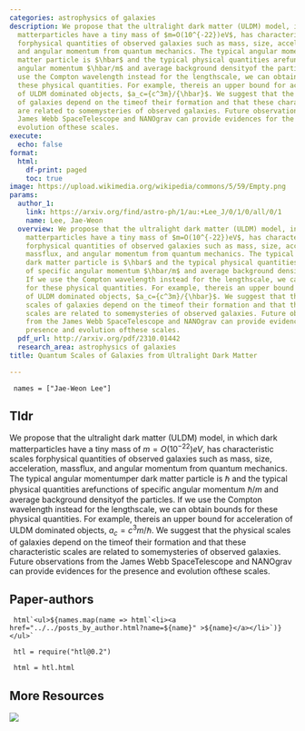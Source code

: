 ```yaml
---
categories: astrophysics of galaxies
description: We propose that the ultralight dark matter (ULDM) model, in which dark
  matterparticles have a tiny mass of $m=O(10^{-22})eV$, has characteristic scales
  forphysical quantities of observed galaxies such as mass, size, acceleration, massflux,
  and angular momentum from quantum mechanics. The typical angular momentumper dark
  matter particle is $\hbar$ and the typical physical quantities arefunctions of specific
  angular momentum $\hbar/m$ and average background densityof the particles. If we
  use the Compton wavelength instead for the lengthscale, we can obtain bounds for
  these physical quantities. For example, thereis an upper bound for acceleration
  of ULDM dominated objects, $a_c={c^3m}/{\hbar}$. We suggest that the physical scales
  of galaxies depend on the timeof their formation and that these characteristic scales
  are related to somemysteries of observed galaxies. Future observations from the
  James Webb SpaceTelescope and NANOgrav can provide evidences for the presence and
  evolution ofthese scales.
execute:
  echo: false
format:
  html:
    df-print: paged
    toc: true
image: https://upload.wikimedia.org/wikipedia/commons/5/59/Empty.png
params:
  author_1:
    link: https://arxiv.org/find/astro-ph/1/au:+Lee_J/0/1/0/all/0/1
    name: Lee, Jae-Weon
  overview: We propose that the ultralight dark matter (ULDM) model, in which dark
    matterparticles have a tiny mass of $m=O(10^{-22})eV$, has characteristic scales
    forphysical quantities of observed galaxies such as mass, size, acceleration,
    massflux, and angular momentum from quantum mechanics. The typical angular momentumper
    dark matter particle is $\hbar$ and the typical physical quantities arefunctions
    of specific angular momentum $\hbar/m$ and average background densityof the particles.
    If we use the Compton wavelength instead for the lengthscale, we can obtain bounds
    for these physical quantities. For example, thereis an upper bound for acceleration
    of ULDM dominated objects, $a_c={c^3m}/{\hbar}$. We suggest that the physical
    scales of galaxies depend on the timeof their formation and that these characteristic
    scales are related to somemysteries of observed galaxies. Future observations
    from the James Webb SpaceTelescope and NANOgrav can provide evidences for the
    presence and evolution ofthese scales.
  pdf_url: http://arxiv.org/pdf/2310.01442
  research_area: astrophysics of galaxies
title: Quantum Scales of Galaxies from Ultralight Dark Matter

---
```

```ojs

 names = ["Jae-Weon Lee"] 

``` 

## Tldr 
We propose that the ultralight dark matter (ULDM) model, in which dark matterparticles have a tiny mass of $m=O(10^{-22})eV$, has characteristic scales forphysical quantities of observed galaxies such as mass, size, acceleration, massflux, and angular momentum from quantum mechanics. The typical angular momentumper dark matter particle is $\hbar$ and the typical physical quantities arefunctions of specific angular momentum $\hbar/m$ and average background densityof the particles. If we use the Compton wavelength instead for the lengthscale, we can obtain bounds for these physical quantities. For example, thereis an upper bound for acceleration of ULDM dominated objects, $a_c={c^3m}/{\hbar}$. We suggest that the physical scales of galaxies depend on the timeof their formation and that these characteristic scales are related to somemysteries of observed galaxies. Future observations from the James Webb SpaceTelescope and NANOgrav can provide evidences for the presence and evolution ofthese scales.

## Paper-authors

```ojs

 html`<ul>${names.map(name => html`<li><a href="../../posts_by_author.html?name=${name}" >${name}</a></li>`)}</ul>` 

``` 

```ojs

 htl = require("htl@0.2") 

``` 

```ojs

 html = htl.html 

``` 

## More Resources
[![](https://img.shields.io/badge/PDF-green?style=flat)]({{< meta params.pdf_url >}})
